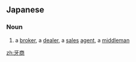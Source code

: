 ==Japanese==
{{ja-kanjitab|牙|商}}

===Noun===
{{ja-noun|がしょう}}
# {{lb|ja|rare|sort=かしょう'}} a [[broker]], a [[dealer]], a [[sales]] [[agent]], a [[middleman]]

[[zh:牙商]]